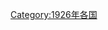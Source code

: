 {{Year by category
|m=1
|c=9
|d=2
|y=6
|cat=各国灾难
|sortkey=*
|parent=各年各国灾难
|subcat=1926年災難
}}
[[Category:1926年各国|Category:1926年各国]]
